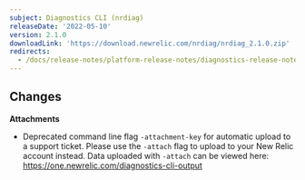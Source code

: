 ```yaml
---
subject: Diagnostics CLI (nrdiag)
releaseDate: '2022-05-10'
version: 2.1.0
downloadLink: 'https://download.newrelic.com/nrdiag/nrdiag_2.1.0.zip'
redirects:
  - /docs/release-notes/platform-release-notes/diagnostics-release-notes/diagnostics-cli-210
---
```


## Changes

**Attachments**

* Deprecated command line flag `-attachment-key` for automatic upload to a support ticket. Please use the `-attach` flag to upload to your New Relic account instead.
Data uploaded with `-attach` can be viewed here: https://one.newrelic.com/diagnostics-cli-output 


